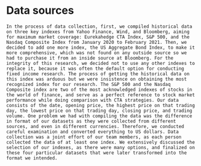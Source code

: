 # Data sources

    In the process of data collection, first, we compiled historical data on three key indexes from Yahoo Finance, Wind, and Bloomberg, aiming for maximum market coverage: Eurekahedge CTA Index, S&P 500, and the Nasdaq Composite Index from January 2020 to February 2021. Then, we decided to add one more index, the US Aggregate Bond Index, to make it more comprehensive, which was not found on any outside source so we had to purchase it from an inside source at Bloomberg. For the integrity of this research, we decided not to use any other indexes to replace it, because it was often the default option for conducting fixed income research. The process of getting the historical data on this index was arduous but we were insistence on obtaining the most recognized index for our research. The S&P 500 and the Nasdaq Composite index are two of the most acknowledged indexes of stocks in the world of finance, and serve as a perfect reference to stock market performance while doing comparison with CTA strategies. Our data consists of the date, opening price, the highest price on that trading day, the lowest price on that trading day, closing price, and trading volume. One problem we had with compiling the data was the difference in format of our datasets as they were collected from different sources, and even in different currencies. Therefore, we conducted careful examination and converted everything to US dollars. Data collection was a joint effort of our team members, as each person collected the data of at least one index. We extensively discussed the selection of our indexes, as there were many options, and finalized on these four particular datasets that were later transformed into the format we intended. 
